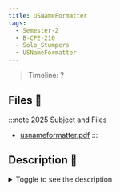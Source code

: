 ```yaml
---
title: USNameFormatter
tags:
  - Semester-2
  - B-CPE-210
  - Solo_Stumpers
  - USNameFormatter
---
```

> Timeline: ?


## Files 📂

:::note 2025 Subject and Files
- [usnameformatter.pdf](https://github.com/Studio-17/Epitech-Subjects/raw/main/Semester-2/B-CPE-210/Solo_Stumpers/USNameFormatter/usnameformatter.pdf)
:::

## Description 📖
<details>
  <summary>Toggle to see the description</summary>
  <div>
<details>
<summary> Tests de la moulinette </summary>
<table align="center">
    <thead>
        <tr>
            <td colspan="3" align="center"><strong>MOULINETTE</strong></td>
        </tr>
        <tr>
            <th>SOMMAIRE</th>
            <th>NB DE TESTS</th>
            <th>DETAILS</th>
        </tr>
    </thead>
    <tbody>
        <tr>
            <td rowspan="1">A - Basic tree</td>
            <td rowspan="1" style="text-align: center;">1</td>
            <td>01 - Tree of size 1</td>
        </tr>
        <tr>
            <td rowspan="2">B - Functionality</td>
            <td rowspan="2" style="text-align: center;">2</td>
            <td>01 - Trees of even sizes</td>
        </tr>
        <tr>
            <td>02 - Trees of odd sizes</td>
        </tr>
        <tr>
            <td rowspan="1">C - Error handling</td>
            <td rowspan="1" style="text-align: center;">1</td>
            <td>01 - Trees of invalid sizes</td>
        </tr>
    </tbody>
</table>
</details>
<details>
<summary> Tests de la moulinette </summary>
<table align="center">
    <thead>
        <tr>
            <td colspan="3" align="center"><strong>MOULINETTE</strong></td>
        </tr>
        <tr>
            <th>SOMMAIRE</th>
            <th>NB DE TESTS</th>
            <th>DETAILS</th>
        </tr>
    </thead>
    <tbody>
        <tr>
            <td rowspan="1">match</td>
            <td rowspan="1" style="text-align: center;">1</td>
            <td>match</td>
        </tr>
        <tr>
            <td rowspan="1">nmatch</td>
            <td rowspan="1" style="text-align: center;">1</td>
            <td>nmatch</td>
        </tr>
    </tbody>
</table>
</details>
<details>
<summary> Tests de la moulinette </summary>
<table align="center">
    <thead>
        <tr>
            <td colspan="3" align="center"><strong>MOULINETTE</strong></td>
        </tr>
        <tr>
            <th>SOMMAIRE</th>
            <th>NB DE TESTS</th>
            <th>DETAILS</th>
        </tr>
    </thead>
    <tbody>
        <tr>
            <td rowspan="1">A - Basic star</td>
            <td rowspan="1" style="text-align: center;">1</td>
            <td>01 - Star of size 1</td>
        </tr>
        <tr>
            <td rowspan="3">B - Functionality</td>
            <td rowspan="3" style="text-align: center;">3</td>
            <td>01 - Stars of small sizes</td>
        </tr>
    		<tr>
			<td>02 - Stars of medium sizes</td>
		</tr>
		<tr>
			<td>03 - Stars of big sizes</td>
		</tr>
        <tr>
            <td rowspan="1">C - Error handling</td>
            <td rowspan="1" style="text-align: center;">1</td>
            <td>01 - Star of size 0</td>
        </tr>
	</tbody>
</table>
</details>
<details>
<summary> Tests de la moulinette </summary>
<table align="center">
    <thead>
    <tr>
        <td colspan="3" align="center"><strong>MOULINETTE</strong></td>
    </tr>
        <tr>
            <th>SOMMAIRE</th>
            <th>NB DE TESTS</th>
            <th>DETAILS</th>
        </tr>
    </thead>
    <tbody>
        <tr>
            <td rowspan="1">workshopLib</td>
            <td rowspan="1" style="text-align: center;">29</td>
            <td>❌</td>
        </tr>
    </tbody>
</table>
</details>
<details>
<summary> Tests de la moulinette </summary>
<table align="center">
    <thead>
        <tr>
            <td colspan="3" align="center"><strong>MOULINETTE</strong></td>
        </tr>
        <tr>
            <th>SOMMAIRE</th>
            <th>NB DE TESTS</th>
            <th>DETAILS</th>
        </tr>
    </thead>
    <tbody>
        <tr>
            <td rowspan="1">01 - Count Island</td>
            <td rowspan="1" style="text-align: center;">1</td>
            <td>01 - Count island</td>
        </tr>
        <tr>
            <td rowspan="1">02 - Return Value</td>
            <td rowspan="1" style="text-align: center;">1</td>
            <td>01 - Return value</td>
        </tr>
        <tr>
            <td rowspan="1">03 - Error handling</td>
            <td rowspan="1" style="text-align: center;">1</td>
            <td>01 - Error handling</td>
        </tr>
	</tbody>
</table>
</details>
<details>
<summary> Tests de la moulinette </summary>
<table align="center">
    <thead>
    <tr>
        <td colspan="3" align="center"><strong>MOULINETTE</strong></td>
    </tr>
        <tr>
            <th>SOMMAIRE</th>
            <th>NB DE TESTS</th>
            <th>DETAILS</th>
        </tr>
    </thead>
    <tbody>
        <tr>
            <td rowspan="1">step01</td>
            <td rowspan="1" style="text-align: center;">1</td>
            <td>Step01</td>
        </tr>
        <tr>
            <td rowspan="1">step02</td>
            <td rowspan="1" style="text-align: center;">1</td>
            <td>Step02</td>
        </tr>
        <tr>
            <td rowspan="1">step03</td>
            <td rowspan="1" style="text-align: center;">1</td>
            <td>Step03</td>
        </tr>
        <tr>
            <td rowspan="1">step04</td>
            <td rowspan="1" style="text-align: center;">1</td>
            <td>Step04</td>
        </tr>
    </tbody>
</table>
</details>
<details>
<summary> Tests de la moulinette </summary>
<table align="center">
    <thead>
    <tr>
        <td colspan="3" align="center"><strong>MOULINETTE</strong></td>
    </tr>
        <tr>
            <th>SOMMAIRE</th>
            <th>NB DE TESTS</th>
            <th>DETAILS</th>
        </tr>
    </thead>
    <tbody>
        <tr>
            <td rowspan="3">rush-1-1</td>
            <td rowspan="3" style="text-align: center;">3</td>
            <td>01 - Small sizes</td>
        </tr>
        <tr>
            <td>02 - Big sizes</td>
        </tr>
        <tr>
            <td>03 - Special cases</td>
        </tr>
        <tr>
            <td rowspan="3">rush-1-2</td>
            <td rowspan="3" style="text-align: center;">3</td>
            <td>01 - Small sizes</td>
        </tr>
        <tr>
            <td>02 - Big sizes</td>
        </tr>
        <tr>
            <td>03 - Special cases</td>
        </tr>
        <tr>
            <td rowspan="3">rush-1-3</td>
            <td rowspan="3" style="text-align: center;">3</td>
            <td>01 - Small sizes</td>
        </tr>
        <tr>
            <td>02 - Big sizes</td>
        </tr>
        <tr>
            <td>03 - Special cases</td>
        </tr>
        <tr>
            <td rowspan="3">rush-1-4</td>
            <td rowspan="3" style="text-align: center;">3</td>
            <td>01 - Small sizes</td>
        </tr>
        <tr>
            <td>02 - Big sizes</td>
        </tr>
        <tr>
            <td>03 - Special cases</td>
        </tr>
        <tr>
            <td rowspan="3">rush-1-5</td>
            <td rowspan="3" style="text-align: center;">3</td>
            <td>01 - Small sizes</td>
        </tr>
        <tr>
            <td>02 - Big sizes</td>
        </tr>
        <tr>
            <td>03 - Special cases</td>
        </tr>
    </tbody>
</table>
</details>
<details>
<summary> Tests de la moulinette </summary>
<table align="center">
    <thead>
    <tr>
        <td colspan="3" align="center"><strong>MOULINETTE</strong></td>
    </tr>
        <tr>
            <th>SOMMAIRE</th>
            <th>NB DE TESTS</th>
            <th>DETAILS</th>
        </tr>
    </thead>
    <tbody>
        <tr>
            <td rowspan="1">01 - task01</td>
            <td rowspan="1" style="text-align: center;">1</td>
            <td>task01</td>
        </tr>
        <tr>
            <td rowspan="1">02 - task02</td>
            <td rowspan="1" style="text-align: center;">1</td>
            <td>task02</td>
        </tr>
        <tr>
            <td rowspan="1">03 - task03</td>
            <td rowspan="1" style="text-align: center;">1</td>
            <td>task03</td>
        </tr>
        <tr>
            <td rowspan="1">04 - task04</td>
            <td rowspan="1" style="text-align: center;">1</td>
            <td>task04</td>
        </tr>
        <tr>
            <td rowspan="1">05 - task05</td>
            <td rowspan="1" style="text-align: center;">1</td>
            <td>task05</td>
        </tr>
        <tr>
            <td rowspan="1">06 - task06</td>
            <td rowspan="1" style="text-align: center;">1</td>
            <td>task06</td>
        </tr>
    </tbody>
</table>
</details>
<details>
<summary> Tests de la moulinette </summary>
<table align="center">
    <thead>
    <tr>
        <td colspan="3" align="center"><strong>MOULINETTE</strong></td>
    </tr>
        <tr>
            <th>SOMMAIRE</th>
            <th>NB DE TESTS</th>
            <th>DETAILS</th>
        </tr>
    </thead>
    <tbody>
        <tr>
            <td rowspan="1">01 - task01</td>
            <td rowspan="1" style="text-align: center;">1</td>
            <td>task01</td>
        </tr>
        <tr>
            <td rowspan="1">02 - task02</td>
            <td rowspan="1" style="text-align: center;">1</td>
            <td>task02</td>
        </tr>
        <tr>
            <td rowspan="1">03 - task03</td>
            <td rowspan="1" style="text-align: center;">1</td>
            <td>task03</td>
        </tr>
        <tr>
            <td rowspan="1">04 - task04</td>
            <td rowspan="1" style="text-align: center;">1</td>
            <td>task04</td>
        </tr>
        <tr>
            <td rowspan="1">05 - task05</td>
            <td rowspan="1" style="text-align: center;">1</td>
            <td>task05</td>
        </tr>
        <tr>
            <td rowspan="1">06 - task06</td>
            <td rowspan="1" style="text-align: center;">1</td>
            <td>task06</td>
        </tr>
    </tbody>
</table>
</details>
<details>
<summary> Tests de la moulinette </summary>
<table align="center">
    <thead>
    <tr>
        <td colspan="3" align="center"><strong>MOULINETTE</strong></td>
    </tr>
        <tr>
            <th>SOMMAIRE</th>
            <th>NB DE TESTS</th>
            <th>DETAILS</th>
        </tr>
    </thead>
    <tbody>
        <tr>
            <td rowspan="1">01 - task01</td>
            <td rowspan="1" style="text-align: center;">1</td>
            <td>task01</td>
        </tr>
        <tr>
            <td rowspan="1">02 - task02</td>
            <td rowspan="1" style="text-align: center;">1</td>
            <td>task02</td>
        </tr>
        <tr>
            <td rowspan="1">03 - task03</td>
            <td rowspan="1" style="text-align: center;">1</td>
            <td>task03</td>
        </tr>
        <tr>
            <td rowspan="1">04 - task04</td>
            <td rowspan="1" style="text-align: center;">1</td>
            <td>task04</td>
        </tr>
        <tr>
            <td rowspan="1">05 - task05</td>
            <td rowspan="1" style="text-align: center;">1</td>
            <td>task05</td>
        </tr>
    </tbody>
</table>
</details>
<details>
<summary> Tests de la moulinette </summary>
<table align="center">
    <thead>
    <tr>
        <td colspan="3" align="center"><strong>MOULINETTE</strong></td>
    </tr>
        <tr>
            <th>SOMMAIRE</th>
            <th>NB DE TESTS</th>
            <th>DETAILS</th>
        </tr>
    </thead>
    <tbody>
        <tr>
            <td>01 - task01</td>
            <td rowspan="1" style="text-align: center;">1</td>
            <td>task01</td>
        </tr>
        <tr>
            <td>02 - task02</td>
            <td rowspan="1" style="text-align: center;">1</td>
            <td>task02</td>
        </tr>
        <tr>
            <td>03 - task03</td>
            <td rowspan="1" style="text-align: center;">1</td>
            <td>task03</td>
        </tr>
        <tr>
            <td>04 - task04</td>
            <td rowspan="1" style="text-align: center;">1</td>
            <td>task04</td>
        </tr>
        <tr>
            <td>05 - task05</td>
            <td rowspan="1" style="text-align: center;">1</td>
            <td>task05</td>
        </tr>
        <tr>
            <td>06 - task06</td>
            <td rowspan="1" style="text-align: center;">1</td>
            <td>task06</td>
        </tr>
        <tr>
            <td>07 - task07</td>
            <td rowspan="1" style="text-align: center;">1</td>
            <td>task07</td>
        </tr>
        </tr>
        <tr>
            <td>08 - task08</td>
            <td rowspan="1" style="text-align: center;">1</td>
            <td>task08</td>
        </tr>
        <tr>
            <td>09 - task09</td>
            <td rowspan="1" style="text-align: center;">1</td>
            <td>task09</td>
        </tr>
        <tr>
            <td>10 - task10</td>
            <td rowspan="1" style="text-align: center;">1</td>
            <td>task10</td>
        </tr>
        <tr>
            <td>11 - task11</td>
            <td rowspan="1" style="text-align: center;">1</td>
            <td>task11</td>
        </tr>
        <tr>
            <td>12 - task12</td>
            <td rowspan="1" style="text-align: center;">1</td>
            <td>task12</td>
        </tr>
        <tr>
            <td>13 - task13</td>
            <td rowspan="1" style="text-align: center;">1</td>
            <td>task13</td>
        </tr>
        <tr>
            <td>14 - task14</td>
            <td rowspan="1" style="text-align: center;">1</td>
            <td>task14</td>
        </tr>
        <tr>
            <td>15 - task15</td>
            <td rowspan="1" style="text-align: center;">1</td>
            <td>task15</td>
        </tr>
        <tr>
            <td>16 - task16</td>
            <td rowspan="1" style="text-align: center;">1</td>
            <td>task16</td>
        </tr>
        <tr>
            <td>17 - task17</td>
            <td rowspan="1" style="text-align: center;">1</td>
            <td>task17</td>
        </tr>
        <tr>
            <td>18 - task18</td>
            <td rowspan="1" style="text-align: center;">1</td>
            <td>task18</td>
        </tr>
        <tr>
            <td>19 - task19</td>
            <td rowspan="1" style="text-align: center;">1</td>
            <td>task19</td>
        </tr>
        <tr>
            <td>20 - task20</td>
            <td rowspan="1" style="text-align: center;">1</td>
            <td>task20</td>
        </tr>
        <tr>
            <td>21 - task21</td>
            <td rowspan="1" style="text-align: center;">1</td>
            <td>task21</td>
        </tr>
    </tbody>
</table>
</details>
<details>
<summary> Tests de la moulinette </summary>
<table align="center">
    <thead>
        <tr>
            <td colspan="3" align="center"><strong>MOULINETTE</strong></td>
        </tr>
        <tr>
            <th>SOMMAIRE</th>
            <th>NB DE TESTS</th>
            <th>DETAILS</th>
        </tr>
    </thead>
    <tbody>
        <tr>
            <td rowspan="1">01 - task01</td>
            <td rowspan="1" style="text-align: center;">1</td>
            <td>task01</td>
        </tr>
        <tr>
            <td rowspan="1">02 - task02</td>
            <td rowspan="1" style="text-align: center;">1</td>
            <td>task02</td>
        </tr>
        <tr>
            <td rowspan="1">03 - task03</td>
            <td rowspan="1" style="text-align: center;">1</td>
            <td>task03</td>
        </tr>
        <tr>
            <td rowspan="1">04 - task04</td>
            <td rowspan="1" style="text-align: center;">1</td>
            <td>task04</td>
        </tr>
        <tr>
            <td rowspan="1">05 - task05</td>
            <td rowspan="1" style="text-align: center;">1</td>
            <td>task05</td>
        </tr>
        <tr>
            <td rowspan="1">06 - task06</td>
            <td rowspan="1" style="text-align: center;">1</td>
            <td>task06</td>
        </tr>
        <tr>
            <td rowspan="1">07 - task07</td>
            <td rowspan="1" style="text-align: center;">1</td>
            <td>task07</td>
        </tr>
    </tbody>
</table>
</details>
<details>
<summary> Tests de la moulinette </summary>
<table align="center">
    <thead>
    <tr>
        <td colspan="3" align="center"><strong>MOULINETTE</strong></td>
    </tr>
        <tr>
            <th>SOMMAIRE</th>
            <th>NB DE TESTS</th>
            <th>DETAILS</th>
        </tr>
    </thead>
    <tbody>
        <tr>
            <td rowspan="1">01 - task01</td>
            <td rowspan="1" style="text-align: center;">1</td>
            <td>task01</td>
        </tr>
        <tr>
            <td rowspan="1">02 - task02</td>
            <td rowspan="1" style="text-align: center;">1</td>
            <td>task02</td>
        </tr>
        <tr>
            <td rowspan="1">03 - task03</td>
            <td rowspan="1" style="text-align: center;">1</td>
            <td>task03</td>
        </tr>
        <tr>
            <td rowspan="1">04 - task04</td>
            <td rowspan="1" style="text-align: center;">1</td>
            <td>task04</td>
        </tr>
    </tbody>
</table>
</details>
<details>
<summary> Tests de la moulinette </summary>
<table align="center">
    <thead>
    <tr>
        <td colspan="3" align="center"><strong>MOULINETTE</strong></td>
    </tr>
        <tr>
            <th>SOMMAIRE</th>
            <th>NB DE TESTS</th>
            <th>DETAILS</th>
        </tr>
    </thead>
    <tbody>
        <tr>
            <td rowspan="1">01 - task01</td>
            <td rowspan="1" style="text-align: center;">1</td>
            <td>task01</td>
        </tr>
        <tr>
            <td rowspan="1">02 - task02</td>
            <td rowspan="1" style="text-align: center;">1</td>
            <td>task02</td>
        </tr>
        <tr>
            <td rowspan="1">03 - task03</td>
            <td rowspan="1" style="text-align: center;">1</td>
            <td>task03</td>
        </tr>
        <tr>
            <td rowspan="1">04 - task04</td>
            <td rowspan="1" style="text-align: center;">1</td>
            <td>task04</td>
        </tr>
        <tr>
            <td rowspan="1">05 - task05</td>
            <td rowspan="1" style="text-align: center;">1</td>
            <td>task05</td>
        </tr>
        <tr>
            <td rowspan="1">06 - task06</td>
            <td rowspan="1" style="text-align: center;">1</td>
            <td>task06</td>
        </tr>
    </tbody>
</table>
</details>
<details>
<summary> Tests de la moulinette </summary>
<table align="center">
    <thead>
    <tr>
        <td colspan="3" align="center"><strong>MOULINETTE</strong></td>
    </tr>
        <tr>
            <th>SOMMAIRE</th>
            <th>NB DE TESTS</th>
            <th>DETAILS</th>
        </tr>
    </thead>
    <tbody>
        <tr>
            <td rowspan="1">01 - task01</td>
            <td rowspan="1" style="text-align: center;">1</td>
            <td>task01</td>
        </tr>
        <tr>
            <td rowspan="1">02 - task02</td>
            <td rowspan="1" style="text-align: center;">1</td>
            <td>task02</td>
        </tr>
        <tr>
            <td rowspan="1">03 - task03</td>
            <td rowspan="1" style="text-align: center;">1</td>
            <td>task03</td>
        </tr>
        <tr>
            <td rowspan="1">04 - task04</td>
            <td rowspan="1" style="text-align: center;">1</td>
            <td>task04</td>
        </tr>
        <tr>
            <td rowspan="1">05 - task05</td>
            <td rowspan="1" style="text-align: center;">1</td>
            <td>task05</td>
        </tr>
        <tr>
            <td rowspan="1">06 - task06</td>
            <td rowspan="1" style="text-align: center;">1</td>
            <td>task06</td>
        </tr>
        <tr>
            <td rowspan="1">07 - task07</td>
            <td rowspan="1" style="text-align: center;">1</td>
            <td>task07</td>
        </tr>
        <tr>
            <td rowspan="1">08 - task08</td>
            <td rowspan="1" style="text-align: center;">1</td>
            <td>task08</td>
        </tr>
        <tr>
            <td rowspan="1">09 - task09</td>
            <td rowspan="1" style="text-align: center;">1</td>
            <td>task09</td>
        </tr>
    </tbody>
</table>
</details>
<details>
<summary> Tests de la moulinette </summary>
<table align="center">
    <thead>
    <tr>
        <td colspan="3" align="center"><strong>MOULINETTE</strong></td>
    </tr>
        <tr>
            <th>SOMMAIRE</th>
            <th>NB DE TESTS</th>
            <th>DETAILS</th>
        </tr>
    </thead>
    <tbody>
        <tr>
            <td rowspan="1">01 - task01</td>
            <td rowspan="1" style="text-align: center;">1</td>
            <td>task01</td>
        </tr>
        <tr>
            <td rowspan="1">02 - task02</td>
            <td rowspan="1" style="text-align: center;">1</td>
            <td>task02</td>
        </tr>
        <tr>
            <td rowspan="1">03 - task03</td>
            <td rowspan="1" style="text-align: center;">1</td>
            <td>task03</td>
        </tr>
        <tr>
            <td rowspan="1">04 - task04</td>
            <td rowspan="1" style="text-align: center;">1</td>
            <td>task04</td>
        </tr>
        <tr>
            <td rowspan="1">05 - task05</td>
            <td rowspan="1" style="text-align: center;">1</td>
            <td>task05</td>
        </tr>
        <tr>
            <td rowspan="1">06 - task06</td>
            <td rowspan="1" style="text-align: center;">1</td>
            <td>task06</td>
        </tr>
        <tr>
            <td rowspan="1">07 - task07</td>
            <td rowspan="1" style="text-align: center;">1</td>
            <td>task07</td>
        </tr>
    </tbody>
</table>
</details>
<details>
<summary> Tests de la moulinette </summary>
<table align="center">
    <thead>
    <tr>
        <td colspan="3" align="center"><strong>MOULINETTE</strong></td>
    </tr>
        <tr>
            <th>SOMMAIRE</th>
            <th>NB DE TESTS</th>
            <th>DETAILS</th>
        </tr>
    </thead>
    <tbody>
        <tr>
            <td rowspan="1">01 - task01</td>
            <td rowspan="1" style="text-align: center;">1</td>
            <td>task01</td>
        </tr>
        <tr>
            <td rowspan="1">02 - task02</td>
            <td rowspan="1" style="text-align: center;">1</td>
            <td>task02</td>
        </tr>
        <tr>
            <td rowspan="1">03 - task03</td>
            <td rowspan="1" style="text-align: center;">1</td>
            <td>task03</td>
        </tr>
        <tr>
            <td rowspan="1">04 - task04</td>
            <td rowspan="1" style="text-align: center;">1</td>
            <td>task04</td>
        </tr>
        <tr>
            <td rowspan="1">05 - task05</td>
            <td rowspan="1" style="text-align: center;">1</td>
            <td>task05</td>
        </tr>
        <tr>
            <td rowspan="1">06 - task06</td>
            <td rowspan="1" style="text-align: center;">1</td>
            <td>task06</td>
        </tr>
        <tr>
            <td rowspan="1">07 - task07</td>
            <td rowspan="1" style="text-align: center;">1</td>
            <td>task07</td>
        </tr>
        <tr>
            <td rowspan="1">08 - task08</td>
            <td rowspan="1" style="text-align: center;">1</td>
            <td>task08</td>
        </tr>
    </tbody>
</table>
</details>
<details>
<summary> Tests de la moulinette </summary>
<table align="center">
    <thead>
    <tr>
        <td colspan="3" align="center"><strong>MOULINETTE</strong></td>
    </tr>
        <tr>
            <th>SOMMAIRE</th>
            <th>NB DE TESTS</th>
            <th>DETAILS</th>
        </tr>
    </thead>
    <tbody>
        <tr>
            <td rowspan="1">01 - task01</td>
            <td rowspan="1" style="text-align: center;">1</td>
            <td>task01</td>
        </tr>
        <tr>
            <td rowspan="1">02 - task02</td>
            <td rowspan="1" style="text-align: center;">1</td>
            <td>task02</td>
        </tr>
        <tr>
            <td rowspan="1">03 - task03</td>
            <td rowspan="1" style="text-align: center;">1</td>
            <td>task03</td>
        </tr>
        <tr>
            <td rowspan="1">04 - task04</td>
            <td rowspan="1" style="text-align: center;">1</td>
            <td>task04</td>
        </tr>
        <tr>
            <td rowspan="1">05 - task05</td>
            <td rowspan="1" style="text-align: center;">1</td>
            <td>task05</td>
        </tr>
        <tr>
            <td rowspan="1">06 - task06</td>
            <td rowspan="1" style="text-align: center;">1</td>
            <td>task06</td>
        </tr>
        <tr>
            <td rowspan="1">07 - task07</td>
            <td rowspan="1" style="text-align: center;">1</td>
            <td>task07</td>
        </tr>
        <tr>
            <td rowspan="1">08 - task08</td>
            <td rowspan="1" style="text-align: center;">1</td>
            <td>task08</td>
        </tr>
        <tr>
            <td rowspan="1">09 - task09</td>
            <td rowspan="1" style="text-align: center;">1</td>
            <td>task09</td>
        </tr>
        <tr>
            <td rowspan="1">10 - task10</td>
            <td rowspan="1" style="text-align: center;">1</td>
            <td>task10</td>
        </tr>
        <tr>
            <td rowspan="1">11 - task11</td>
            <td rowspan="1" style="text-align: center;">1</td>
            <td>task11</td>
        </tr>
    </tbody>
</table>
</details>
<details>
<summary> Tests de la moulinette </summary>
<table align="center">
    <thead>
    <tr>
        <td colspan="3" align="center"><strong>MOULINETTE</strong></td>
    </tr>
        <tr>
            <th>SOMMAIRE</th>
            <th>NB DE TESTS</th>
            <th>DETAILS</th>
        </tr>
    </thead>
    <tbody>
        <tr>
            <td rowspan="1">01 - task01</td>
            <td rowspan="1" style="text-align: center;">1</td>
            <td>task01</td>
        </tr>
        <tr>
            <td rowspan="1">02 - task02</td>
            <td rowspan="1" style="text-align: center;">1</td>
            <td>task02</td>
        </tr>
        <tr>
            <td rowspan="1">03 - task03</td>
            <td rowspan="1" style="text-align: center;">1</td>
            <td>task03</td>
        </tr>
        <tr>
            <td rowspan="1">04 - task04</td>
            <td rowspan="1" style="text-align: center;">1</td>
            <td>task04</td>
        </tr>
        <tr>
            <td rowspan="1">05 - task05</td>
            <td rowspan="1" style="text-align: center;">1</td>
            <td>task05</td>
        </tr>
    </tbody>
</table>
</details>
<details>
<summary> Tests de la moulinette </summary>
<table align="center">
    <thead>
        <tr>
            <td colspan="3" align="center"><strong>MOULINETTE</strong></td>
        </tr>
        <tr>
            <th>SOMMAIRE</th>
            <th>NB DE TESTS</th>
            <th>DETAILS</th>
        </tr>
    </thead>
    <tbody>
        <tr>
            <td rowspan="8">01 - eval_expr</td>
            <td rowspan="8" style="text-align: center;">8</td>
            <td>Test 01</td>
        </tr>
        <tr>
            <td>Test 02</td>
        </tr>
        <tr>
            <td>Test 03</td>
        </tr>
        <tr>
            <td>Test 04</td>
        </tr>
        <tr>
            <td>Test 05</td>
        </tr>
        <tr>
            <td>Test 06</td>
        </tr>
        <tr>
            <td>Test 07</td>
        </tr>
        <tr>
            <td>Test 08</td>
        </tr>
    </tbody>
</table>
</details>
<details>
<summary> Tests de la moulinette </summary>
<table align="center">
    <thead>
        <tr>
            <td colspan="3" align="center"><strong>MOULINETTE</strong></td>
        </tr>
        <tr>
            <th>SOMMAIRE</th>
            <th>NB DE TESTS</th>
            <th>DETAILS</th>
        </tr>
    </thead>
    <tbody>
        <tr>
            <td rowspan="12">01 - syntax errors</td>
            <td rowspan="12" style="text-align: center;">12</td>
            <td>A - missing operator</td>
        </tr>
        <tr>
            <td>B - too many operator</td>
        </tr>
        <tr>
            <td>C - operator in the base</td>
        </tr>
        <tr>
            <td>D - two identical digits</td>
        </tr>
        <tr>
            <td>E - two identical operators</td>
        </tr>
        <tr>
            <td>F - unmatched parenthesis #1</td>
        </tr>
        <tr>
            <td>G - unmatched parenthesis #2</td>
        </tr>
        <tr>
            <td>H - invalid expression #1</td>
        </tr>
        <tr>
            <td>I - invalid expression #2</td>
        </tr>
        <tr>
            <td>J - empty expression</td>
        </tr>
        <tr>
            <td>K - unknown digit</td>
        </tr>
        <tr>
            <td>L - missing argument</td>
        </tr>
        <tr>
            <td rowspan="7">02 - addition</td>
            <td rowspan="7" style="text-align: center;">7</td>
            <td>A - simple #1</td>
        </tr>
        <tr>
            <td>B - simple #2</td>
        </tr>
        <tr>
            <td>C - size handling #1</td>
        </tr>
        <tr>
            <td>D - size handling #2</td>
        </tr>
        <tr>
            <td>E - with remainder</td>
        </tr>
        <tr>
            <td>F - big #1</td>
        </tr>
        <tr>
            <td>G - big #2</td>
        </tr>
        <tr>
            <td rowspan="13">03 - subtraction</td>
            <td rowspan="13" style="text-align: center;">13</td>
            <td>A - simple positive</td>
        </tr>
        <tr>
            <td>B - simple negative #1</td>
        </tr>
        <tr>
            <td>C - simple negative #2</td>
        </tr>
        <tr>
            <td>D - size handling #1</td>
        </tr>
        <tr>
            <td>E - size handling #2</td>
        </tr>
        <tr>
            <td>F - size handling #3</td>
        </tr>
        <tr>
            <td>G - with remainder #1</td>
        </tr>
        <tr>
            <td>H - with remainder #2</td>
        </tr>
        <tr>
            <td>I - two operators</td>
        </tr>
        <tr>
            <td>J - big #1</td>
        </tr>
        <tr>
            <td>K - big #2</td>
        </tr>
        <tr>
            <td>L - big #3</td>
        </tr>
        <tr>
            <td>M - big #4</td>
        </tr>
        <tr>
            <td rowspan="9">04 - multiplication</td>
            <td rowspan="9" style="text-align: center;">9</td>
            <td>A - simple</td>
        </tr>
        <tr>
            <td>B - size handling #1</td>
        </tr>
        <tr>
            <td>C - size handling #2</td>
        </tr>
        <tr>
            <td>D - size handling #3</td>
        </tr>
        <tr>
            <td>E - with negative number #1</td>
        </tr>
        <tr>
            <td>F - with negative number #2</td>
        </tr>
        <tr>
            <td>G - big#1</td>
        </tr>
        <tr>
            <td>H - big #2</td>
        </tr>
        <tr>
            <td>I - big #3</td>
        </tr>
        <tr>
            <td rowspan="11">05 - division</td>
            <td rowspan="11" style="text-align: center;">11</td>
            <td>A - simple #1</td>
        </tr>
        <tr>
            <td>B - simple #2</td>
        </tr>
        <tr>
            <td>C - size handling #1</td>
        </tr>
        <tr>
            <td>D - size handling #2</td>
        </tr>
        <tr>
            <td>E - size handling #3</td>
        </tr>
        <tr>
            <td>F - with negative number #1</td>
        </tr>
        <tr>
            <td>G - with negative number #2</td>
        </tr>
        <tr>
            <td>H - big #1</td>
        </tr>
        <tr>
            <td>I - big #2</td>
        </tr>
        <tr>
            <td>J - big #3</td>
        </tr>
        <tr>
            <td>K - by 0 exception</td>
        </tr>
        <tr>
            <td rowspan="11">06 - modulo</td>
            <td rowspan="11" style="text-align: center;">11</td>
            <td>A - simple #1</td>
        </tr>
        <tr>
            <td>B - simple #2</td>
        </tr>
        <tr>
            <td>C - size handling #1</td>
        </tr>
        <tr>
            <td>D - size handling #2</td>
        </tr>
        <tr>
            <td>E - size handling #3</td>
        </tr>
        <tr>
            <td>F - with negative number #1</td>
        </tr>
        <tr>
            <td>G - with negative number #2</td>
        </tr>
        <tr>
            <td>H - big #1</td>
        </tr>
        <tr>
            <td>I - big #2</td>
        </tr>
        <tr>
            <td>J - big #3</td>
        </tr>
        <tr>
            <td>K - by 0 exception</td>
        </tr>
        <tr>
            <td rowspan="6">07 - base and operators</td>
            <td rowspan="6" style="text-align: center;">6</td>
            <td>A - binary base</td>
        </tr>
        <tr>
            <td>B - hexa base</td>
        </tr>
        <tr>
            <td>C - custom base #1</td>
        </tr>
        <tr>
            <td>D - custom base #2</td>
        </tr>
        <tr>
            <td>E - custom operators</td>
        </tr>
        <tr>
            <td>F - mixed custom</td>
        </tr>
        <tr>
            <td rowspan="12">08 - eval expr</td>
            <td rowspan="12" style="text-align: center;">12</td>
            <td>A - operator priority #1</td>
        </tr>
        <tr>
            <td>B - operator priority #2</td>
        </tr>
        <tr>
            <td>C - operator priority #3</td>
        </tr>
        <tr>
            <td>D - unary operator #1</td>
        </tr>
        <tr>
            <td>E - unary operator #2</td>
        </tr>
        <tr>
            <td>F - unary operator #3</td>
        </tr>
        <tr>
            <td>G - with parenthesis #1</td>
        </tr>
        <tr>
            <td>H - with parenthesis #2</td>
        </tr>
        <tr>
            <td>I - with parenthesis #3</td>
        </tr>
        <tr>
            <td>J - with parenthesis #4</td>
        </tr>
        <tr>
            <td>K - big #1</td>
        </tr>
        <tr>
            <td>L - big #2</td>
        </tr>
    </tbody>
</table>
</details>
<details>
<summary> Tests de la moulinette </summary>
<table align="center">
    <thead>
        <tr>
            <td colspan="3" align="center"><strong>MOULINETTE</strong></td>
        </tr>
        <tr>
            <th>SOMMAIRE</th>
            <th>NB DE TESTS</th>
            <th>DETAILS</th>
        </tr>
    </thead>
    <tbody>
        <tr>
            <td rowspan="7">1 - simple print</td>
            <td rowspan="7" style="text-align: center;">7</td>
            <td>11. Empty</td>
        </tr>
    		<tr>
			<td>12. Simple word</td>
		</tr>
		<tr>
			<td>13. Hello World</td>
		</tr>
		<tr>
			<td>14. Spaces and</td>
		</tr>
		<tr>
			<td>15. Spaces at the end, trying echo -n ?</td>
		</tr>
		<tr>
			<td>16. sentences</td>
		</tr>
		<tr>
			<td>17. Starting 1 byte later</td>
		</tr>
        <tr>
            <td rowspan="2">2 - % Flags</td>
            <td rowspan="2" style="text-align: center;">2</td>
            <td>21. %% - 1</td>
        </tr>
    		<tr>
			<td>22. %% - 2</td>
		</tr>
        <tr>
            <td rowspan="2">3 - c Flags</td>
            <td rowspan="2" style="text-align: center;">2</td>
            <td>31. %c - 1</td>
        </tr>
    		<tr>
			<td>32. %c - 2</td>
		</tr>
        <tr>
            <td rowspan="2">4 - s Flags</td>
            <td rowspan="2" style="text-align: center;">2</td>
            <td>41. %s - 1</td>
        </tr>
    		<tr>
			<td>42. %s - 2</td>
		</tr>
        <tr>
            <td rowspan="4">5 - d/i Flags</td>
            <td rowspan="4" style="text-align: center;">4</td>
            <td>51. %d - 1</td>
        </tr>
    		<tr>
			<td>52. %d - 2</td>
		</tr>
		<tr>
			<td>53. %i - 1</td>
		</tr>
		<tr>
			<td>54. %i - 2</td>
		</tr>
        <tr>
            <td rowspan="4">6 - Multiple options</td>
            <td rowspan="4" style="text-align: center;">4</td>
            <td>61. %c, %s, %d</td>
        </tr>
    		<tr>
			<td>62. %s, %s</td>
		</tr>
		<tr>
			<td>63. %%, %s, %d, %i, %c</td>
		</tr>
		<tr>
			<td>64. PATH 5</td>
		</tr>
	</tbody>
</table>
</details>
<details>
<summary> Tests de la moulinette </summary>
<table align="center">
    <thead>
        <tr>
            <td colspan="3" align="center"><strong>MOULINETTE</strong></td>
        </tr>
        <tr>
            <th>SOMMAIRE</th>
            <th>NB DE TESTS</th>
            <th>DETAILS</th>
        </tr>
    </thead>
    <tbody>
        <tr>
            <td rowspan="5">01 - add</td>
            <td rowspan="5" style="text-align: center;">5</td>
            <td>Test 1</td>
        </tr>
        <tr>
            <td>Test 2</td>
        </tr>
        <tr>
            <td>Test 3</td>
        </tr>
        <tr>
            <td>Test 4</td>
        </tr>
        <tr>
            <td>Test 5</td>
        </tr>
        <tr>
            <td rowspan="6">02 - sub</td>
            <td rowspan="6" style="text-align: center;">6</td>
            <td>Test 1</td>
        </tr>
        <tr>
            <td>Test 2</td>
        </tr>
        <tr>
            <td>Test 3</td>
        </tr>
        <tr>
            <td>Test 4</td>
        </tr>
        <tr>
            <td>Test 5</td>
        </tr>
        <tr>
            <td>Test 6</td>
        </tr>
    </tbody>
</table>
</details>
<details>
<summary> Tests de la moulinette </summary>
<table align="center">
    <thead>
    <tr>
            <td colspan="3" align="center"><strong>MOULINETTE</strong></td>
    </tr>
        <tr>
            <th>SOMMAIRE</th>
            <th>NB DE TESTS</th>
            <th>DETAILS</th>
        </tr>
    </thead>
    <tbody>
        <tr>
            <td rowspan="19">1-rigor</td>
            <td rowspan="19" style="text-align: center;">19</td>
            <td>1a-no arguments</td>
        </tr>
        <tr>
            <td>1b-not enough arguments</td>
        </tr>
        <tr>
            <td>1c-too many arguments</td>
        </tr>
        <tr>
            <td>1d-incorrect argument 1</td>
        </tr>
        <tr>
            <td>1e-incorrect argument 2</td>
        </tr>
        <tr>
            <td>1f-incorrect argument 3</td>
        </tr>
        <tr>
            <td>1g-incorrect argument 4</td>
        </tr>
        <tr>
            <td>1h-bad option 1</td>
        </tr>
        <tr>
            <td>1j-bad radius 2</td>
        </tr>
        <tr>
            <td>1k-bad radius 1</td>
        </tr>
        <tr>
            <td>1l-bad radius 2</td>
        </tr>
        <tr>
            <td>1m-bad angle 1</td>
        </tr>
        <tr>
            <td>1n-bad angle 2</td>
        </tr>
        <tr>
            <td>1o-null direction vector</td>
        </tr>
        <tr>
            <td>1p-output instructions 1</td>
        </tr>
        <tr>
            <td>1q-output instructions 2</td>
        </tr>
        <tr>
            <td>1r-output instructions 3</td>
        </tr>
        <tr>
            <td>1s-output instructions 1 solution</td>
        </tr>
        <tr>
            <td>1t-output instructions 2 solution</td>
        </tr>
        <tr>
            <td rowspan="8">2-sphere</td>
            <td rowspan="8" style="text-align: center;">8</td>
            <td>2a-sphere (1 intesection point)</td>
        </tr>
        <tr>
            <td>2b-sphere (no intersection)</td>
        </tr>
        <tr>
            <td>2c-sphere (no intersection bis)</td>
        </tr>
        <tr>
            <td>2d-sphere 1</td>
        </tr>
        <tr>
            <td>2e-sphere 2</td>
        </tr>
        <tr>
            <td>2f-sphere 3</td>
        </tr>
        <tr>
            <td>2g-sphere 4</td>
        </tr>
        <tr>
            <td>2h-sphere 5</td>
        </tr>
        <tr>
            <td rowspan="9">3-cylinder</td>
            <td rowspan="9" style="text-align: center;">9</td>
            <td>3a-cylinder (infinite number of solutions)</td>
        </tr>
        <tr>
            <td>3b-cylinder (1 intersection point)</td>
        </tr>
        <tr>
            <td>3c-cylinder (no intersection)</td>
        </tr>
        <tr>
            <td>3d-cylinder 1</td>
        </tr>
        <tr>
            <td>3e-cylinder 2</td>
        </tr>
        <tr>
            <td>3f-cylinder 3</td>
        </tr>
        <tr>
            <td>3g-cylinder 4</td>
        </tr>
        <tr>
            <td>3h-cylinder 5</td>
        </tr>
        <tr>
            <td>3i-cylinder 6</td>
        </tr>
        <tr>
            <td rowspan="10">4-cone</td>
            <td rowspan="10" style="text-align: center;">10</td>
            <td>4a-cone</td>
        </tr>
        <tr>
            <td>4b-cone</td>
        </tr>
        <tr>
            <td>4c-cone</td>
        </tr>
        <tr>
            <td>4d-cone</td>
        </tr>
        <tr>
            <td>4e-cone 1</td>
        </tr>
        <tr>
            <td>4f-cone 2</td>
        </tr>
        <tr>
            <td>4g-cone 3</td>
        </tr>
        <tr>
            <td>4h-cone 4</td>
        </tr>
        <tr>
            <td>5i-cone 5</td>
        </tr>
        <tr>
            <td>5j-cone 6</td>
        </tr>
    </tbody>
</table>
</details>
<details>
<summary> Tests de la moulinette </summary>
<table align="center">
    <thead>
        <tr>
            <td colspan="3" align="center"><strong>MOULINETTE</strong></td>
        </tr>
        <tr>
            <th>SOMMAIRE</th>
            <th>NB DE TESTS</th>
            <th>DETAILS</th>
        </tr>
    </thead>
    <tbody>
        <tr>
            <td rowspan="22">1-rigor</td>
            <td rowspan="22" style="text-align: center;">22</td>
            <td>1a-no arguments</td>
        </tr>
    		<tr>
			<td>1b-not enough arguments</td>
		</tr>
		<tr>
			<td>1c-incorrect arguments 1</td>
		</tr>
		<tr>
			<td>1d-incorrect arguments 2</td>
		</tr>
		<tr>
			<td>1e-incorrect arguments 3</td>
		</tr>
		<tr>
			<td>1f-too many argments -t</td>
		</tr>
		<tr>
			<td>1g-not enough arguments -t</td>
		</tr>
		<tr>
			<td>1h-incorrect arguments -t</td>
		</tr>
		<tr>
			<td>1i-too many argments -z</td>
		</tr>
		<tr>
			<td>1j-not enough arguments -z</td>
		</tr>
		<tr>
			<td>1k-incorrect arguments -z</td>
		</tr>
		<tr>
			<td>1l-too many argments -r</td>
		</tr>
		<tr>
			<td>1m-not enough arguments -r</td>
		</tr>
		<tr>
			<td>1n-incorrect arguments -r</td>
		</tr>
		<tr>
			<td>1o-not enough arguments -s</td>
		</tr>
		<tr>
			<td>1o-too many argments -s</td>
		</tr>
		<tr>
			<td>1q-incorrect arguments -s</td>
		</tr>
		<tr>
			<td>1r-output instructions -t</td>
		</tr>
		<tr>
			<td>1s-output instructions -z</td>
		</tr>
		<tr>
			<td>1t-output instructions -r</td>
		</tr>
		<tr>
			<td>1u-output instructions -s</td>
		</tr>
		<tr>
			<td>1v-output instructions full</td>
		</tr>
        <tr>
            <td rowspan="12">2-transformation matrices</td>
            <td rowspan="12" style="text-align: center;">12</td>
            <td>2a-translation (y axis)</td>
        </tr>
    		<tr>
			<td>2b-translation (x axis)</td>
		</tr>
		<tr>
			<td>2c-translation</td>
		</tr>
		<tr>
			<td>2d-scaling (y axis)</td>
		</tr>
		<tr>
			<td>2e-scaling (x axis)</td>
		</tr>
		<tr>
			<td>2f-scaling</td>
		</tr>
		<tr>
			<td>2g-45 degree rotation</td>
		</tr>
		<tr>
			<td>2h--60 degree rotation</td>
		</tr>
		<tr>
			<td>2i-620 degree rotation</td>
		</tr>
		<tr>
			<td>2j-45 degree reflection</td>
		</tr>
		<tr>
			<td>2k--60 degree reflection</td>
		</tr>
		<tr>
			<td>2l-620 degree reflection</td>
		</tr>
        <tr>
            <td rowspan="6">3-matrix product</td>
            <td rowspan="6" style="text-align: center;">6</td>
            <td>3a-translation</td>
        </tr>
    		<tr>
			<td>3b-scaling</td>
		</tr>
		<tr>
			<td>3c-45 degree rotation</td>
		</tr>
		<tr>
			<td>3d-90 degree rotation</td>
		</tr>
		<tr>
			<td>3e-180 degree reflection</td>
		</tr>
		<tr>
			<td>3f--60 degree reflection</td>
		</tr>
        <tr>
            <td rowspan="6">4-complex transformations</td>
            <td rowspan="6" style="text-align: center;">6</td>
            <td>4a-complex transformation t r</td>
        </tr>
    		<tr>
			<td>4b-complex transformation s z</td>
		</tr>
		<tr>
			<td>4c-complex transformation t z r</td>
		</tr>
		<tr>
			<td>4d-complex transformation s r s</td>
		</tr>
		<tr>
			<td>4e-complex transformation r t r z</td>
		</tr>
		<tr>
			<td>4f-complex transformation z t r s z</td>
		</tr>
	</tbody>
</table>
</details>
<details>
<summary> Tests de la moulinette </summary>
<table align="center">
    <thead>
        <tr>
            <td colspan="3" align="center"><strong>MOULINETTE</strong></td>
        </tr>
        <tr>
            <th>SOMMAIRE</th>
            <th>NB DE TESTS</th>
            <th>DETAILS</th>
        </tr>
    </thead>
    <tbody>
        <tr>
            <td rowspan="6">basic</td>
            <td rowspan="6" style="text-align: center;">6</td>
            <td>project example 1 - correlation</td>
        </tr>
    		<tr>
			<td>project example 1 - fit1</td>
		</tr>
		<tr>
			<td>project example 1 - fit2</td>
		</tr>
		<tr>
			<td>project example 2 - correlation</td>
		</tr>
		<tr>
			<td>project example 2 - fit1</td>
		</tr>
		<tr>
			<td>project example 2 - fit2</td>
		</tr>
        <tr>
            <td rowspan="3">correlation</td>
            <td rowspan="3" style="text-align: center;">3</td>
            <td>five codes</td>
        </tr>
    		<tr>
			<td>one code</td>
		</tr>
		<tr>
			<td>three codes</td>
		</tr>
        <tr>
            <td rowspan="3">correlation (eval)</td>
            <td rowspan="3" style="text-align: center;">3</td>
            <td>four codes</td>
        </tr>
    		<tr>
			<td>seven codes</td>
		</tr>
		<tr>
			<td>two codes</td>
		</tr>
        <tr>
            <td rowspan="6">fits</td>
            <td rowspan="6" style="text-align: center;">6</td>
            <td>five codes - fit1</td>
        </tr>
    		<tr>
			<td>five codes - fit2</td>
		</tr>
		<tr>
			<td>one code - fit1</td>
		</tr>
		<tr>
			<td>one code - fit2</td>
		</tr>
		<tr>
			<td>three codes - fit1</td>
		</tr>
		<tr>
			<td>three codes - fit2</td>
		</tr>
        <tr>
            <td rowspan="6">fits (eval)</td>
            <td rowspan="6" style="text-align: center;">6</td>
            <td>four codes - fit1</td>
        </tr>
    		<tr>
			<td>four codes - fit2</td>
		</tr>
		<tr>
			<td>seven codes - fit1</td>
		</tr>
		<tr>
			<td>seven codes - fit2</td>
		</tr>
		<tr>
			<td>two code - fit1</td>
		</tr>
		<tr>
			<td>two code - fit2</td>
		</tr>
        <tr>
            <td rowspan="4">rigor</td>
            <td rowspan="4" style="text-align: center;">4</td>
            <td>invalid code 1</td>
        </tr>
    		<tr>
			<td>invalid code 2</td>
		</tr>
		<tr>
			<td>invalid code 3</td>
		</tr>
		<tr>
			<td>no arguments</td>
		</tr>
	</tbody>
</table>
</details>
<details>
<summary> Tests de la moulinette </summary>
<table align="center">
    <thead>
    <tr>
            <td colspan="3" align="center"><strong>MOULINETTE</strong></td>
    </tr>
        <tr>
            <th>SOMMAIRE</th>
            <th>NB DE TESTS</th>
            <th>DETAILS</th>
        </tr>
    </thead>
    <tbody>
        <tr>
            <td rowspan="10">1-rigor</td>
            <td rowspan="10" style="text-align: center;">10</td>
            <td>1a-no arguments</td>
        </tr>
        <tr>
            <td>1b-not enough arguments</td>
        </tr>
        <tr>
            <td>1c-too many arguments</td>
        </tr>
        <tr>
            <td>1d-incorrect argument 1</td>
        </tr>
        <tr>
            <td>1e-incorrect argument 2</td>
        </tr>
        <tr>
            <td>1f-incorrect argument 3</td>
        </tr>
        <tr>
            <td>1g-incorrect argument 4</td>
        </tr>
        <tr>
            <td>1h-bad option 1</td>
        </tr>
        <tr>
            <td>1i-bad option 2</td>
        </tr>
        <tr>
            <td>1j-bad precision</td>
        </tr>
        <tr>
            <td rowspan="3">2-basic</td>
            <td rowspan="3" style="text-align: center;">3</td>
            <td>2a-easy one</td>
        </tr>
        <tr>
            <td>2b-easy one</td>
        </tr>
        <tr>
            <td>2c-easy one</td>
        </tr>
        <tr>
            <td rowspan="6">3-option 1</td>
            <td rowspan="6" style="text-align: center;">6</td>
            <td>3a-test 1</td>
        </tr>
        <tr>
            <td>3b-test 2</td>
        </tr>
        <tr>
            <td>3c-test 3</td>
        </tr>
        <tr>
            <td>3d-test 1 higher prec</td>
        </tr>
        <tr>
            <td>3e-test 2 higher prec</td>
        </tr>
        <tr>
            <td>3f-test 3 higher prec</td>
        </tr>
        <tr>
            <td rowspan="6">4-option 2</td>
            <td rowspan="6" style="text-align: center;">6</td>
            <td>4a-test 1</td>
        </tr>
        <tr>
            <td>4b-test 2</td>
        </tr>
        <tr>
            <td>4c-test 3</td>
        </tr>
        <tr>
            <td>4d-test 1 higher prec</td>
        </tr>
        <tr>
            <td>4e-test 2 higher prec</td>
        </tr>
        <tr>
            <td>4f-test 3 higher prec</td>
        </tr>
        <tr>
            <td rowspan="6">5-option 3</td>
            <td rowspan="6" style="text-align: center;">6</td>
            <td>5a-test 1</td>
        </tr>
        <tr>
            <td>5b-test 2</td>
        </tr>
        <tr>
            <td>5c-test 3</td>
        </tr>
        <tr>
            <td>5d-test 1 higher prec</td>
        </tr>
        <tr>
            <td>5e-test 2 higher prec</td>
        </tr>
        <tr>
            <td>5f-test 3 higher prec</td>
        </tr>
        <tr>
            <td rowspan="4">6-mathematical rigor</td>
            <td rowspan="4" style="text-align: center;">4</td>
            <td>6a-no solution opt 1</td>
        </tr>
        <tr>
            <td>6b-no solution opt 2</td>
        </tr>
        <tr>
            <td>6c-no solution opt 3</td>
        </tr>
        <tr>
            <td>6d-no convergence opt 3</td>
        </tr>
    </tbody>
</table>
</details>
<details>

<summary> Tests de la moulinette </summary>
<table align="center">
    <thead>
        <tr>
            <td colspan="3" align="center"><strong>MOULINETTE</strong></td>
        </tr>
        <tr>
            <th>SOMMAIRE</th>
            <th>NB DE TESTS</th>
            <th>DETAILS</th>
        </tr>
    </thead>
    <tbody>
        <tr>
            <td rowspan="10">1-rigor</td>
            <td rowspan="10" style="text-align: center;">10</td>
            <td>1a-no arguments</td>
        </tr>
    		<tr>
			<td>1b-not enough arguments</td>
		</tr>
		<tr>
			<td>1c-too many arguments</td>
		</tr>
		<tr>
			<td>1d-incorrect argument</td>
		</tr>
		<tr>
			<td>1e-negative time shift</td>
		</tr>
		<tr>
			<td>1f-float time shift</td>
		</tr>
		<tr>
			<td>1g-output rigour 1</td>
		</tr>
		<tr>
			<td>1h-output rigour 2</td>
		</tr>
		<tr>
			<td>1i-output rigour 3</td>
		</tr>
		<tr>
			<td>1j-output rigour 4</td>
		</tr>
        <tr>
            <td rowspan="10">3-vector</td>
            <td rowspan="10" style="text-align: center;">10</td>
            <td>2a-vector coordinates 1</td>
        </tr>
    		<tr>
			<td>2b-vector coordinates 2</td>
		</tr>
		<tr>
			<td>2c-vector coordinates 3</td>
		</tr>
		<tr>
			<td>2d-vector coordinates floats 1</td>
		</tr>
		<tr>
			<td>2e-vector coordinates floats 2</td>
		</tr>
		<tr>
			<td>2f-vector application 1</td>
		</tr>
		<tr>
			<td>2g-vector application 2</td>
		</tr>
		<tr>
			<td>2h-vector application 3</td>
		</tr>
		<tr>
			<td>2i-vector application floats 1</td>
		</tr>
		<tr>
			<td>2j-vector application floats 2</td>
		</tr>
        <tr>
            <td rowspan="5">4-trigonometry</td>
            <td rowspan="5" style="text-align: center;">5</td>
            <td>3a-incident angle 1</td>
        </tr>
    		<tr>
			<td>3b-incident angle 2</td>
		</tr>
		<tr>
			<td>3c-incident angle 3</td>
		</tr>
		<tr>
			<td>3d-incident angle floats 1</td>
		</tr>
		<tr>
			<td>3e-incident angle floats 2</td>
		</tr>
        <tr>
            <td rowspan="6">5-mathematical rigor</td>
            <td rowspan="6" style="text-align: center;">6</td>
            <td>4a-speed vector with z = 0</td>
        </tr>
    		<tr>
			<td>4b-0 degree angle</td>
		</tr>
		<tr>
			<td>4c-90 degrees angle</td>
		</tr>
		<tr>
			<td>4d-no incident angle 1</td>
		</tr>
		<tr>
			<td>4e-no incident angle 2</td>
		</tr>
		<tr>
			<td>4f-no incident angle 3</td>
		</tr>
	</tbody>
</table>
</details>
<details>
<summary> Tests de la moulinette </summary>
<table align="center">
    <thead>
        <tr>
            <td colspan="3" align="center"><strong>MOULINETTE</strong></td>
        </tr>
        <tr>
            <th>SOMMAIRE</th>
            <th>NB DE TESTS</th>
            <th>DETAILS</th>
        </tr>
    </thead>
    <tbody>
        <tr>
            <td rowspan="3">basic</td>
            <td rowspan="3" style="text-align: center;">3</td>
            <td>nothing</td>
        </tr>
    		<tr>
			<td>project example 1</td>
		</tr>
		<tr>
			<td>project example 2</td>
		</tr>
        <tr>
            <td rowspan="5">eval</td>
            <td rowspan="5" style="text-align: center;">5</td>
            <td>test 10</td>
        </tr>
    		<tr>
			<td>test 6</td>
		</tr>
		<tr>
			<td>test 7</td>
		</tr>
		<tr>
			<td>test 8</td>
		</tr>
		<tr>
			<td>test 9</td>
		</tr>
        <tr>
            <td rowspan="5">intermediate</td>
            <td rowspan="5" style="text-align: center;">5</td>
            <td>test 1</td>
        </tr>
    		<tr>
			<td>test 2</td>
		</tr>
		<tr>
			<td>test 3</td>
		</tr>
		<tr>
			<td>test 4</td>
		</tr>
		<tr>
			<td>test 5</td>
		</tr>
        <tr>
            <td rowspan="4">mathematical rigor</td>
            <td rowspan="4" style="text-align: center;">4</td>
            <td>division by 0</td>
        </tr>
    		<tr>
			<td>negative sd</td>
		</tr>
		<tr>
			<td>null h</td>
		</tr>
		<tr>
			<td>real n</td>
		</tr>
        <tr>
            <td rowspan="8">rigor</td>
            <td rowspan="8" style="text-align: center;">8</td>
            <td>negative n</td>
        </tr>
    		<tr>
			<td>no arguments</td>
		</tr>
		<tr>
			<td>not enough arguments</td>
		</tr>
		<tr>
			<td>too many arguments</td>
		</tr>
		<tr>
			<td>unconsistent a</td>
		</tr>
		<tr>
			<td>unconsistent h</td>
		</tr>
		<tr>
			<td>unconsistent n</td>
		</tr>
		<tr>
			<td>unconsistent sd</td>
		</tr>
	</tbody>
</table>
</details>
<details>
<summary> Tests de la moulinette </summary>
<table align="center">
    <thead>
        <tr>
            <td colspan="3" align="center"><strong>MOULINETTE</strong></td>
        </tr>
        <tr>
            <th>SOMMAIRE</th>
            <th>NB DE TESTS</th>
            <th>DETAILS</th>
        </tr>
    </thead>
    <tbody>
        <tr>
            <td rowspan="7">1-rigor</td>
            <td rowspan="7" style="text-align: center;">7</td>
            <td>1a-no arguments</td>
        </tr>
    		<tr>
			<td>1b-not enough arguments</td>
		</tr>
		<tr>
			<td>1c-too many arguments</td>
		</tr>
		<tr>
			<td>1d-incorrect argument 1</td>
		</tr>
		<tr>
			<td>1e-incorrect argument 2</td>
		</tr>
		<tr>
			<td>1f-output instructions 1</td>
		</tr>
		<tr>
			<td>1g-output instructions 2</td>
		</tr>
        <tr>
            <td rowspan="8">2-matrix</td>
            <td rowspan="8" style="text-align: center;">8</td>
            <td>2a-length of key: 1</td>
        </tr>
    		<tr>
			<td>2b-length of key: 3</td>
		</tr>
		<tr>
			<td>2c-length of key: 4</td>
		</tr>
		<tr>
			<td>2d-length of key: 7</td>
		</tr>
		<tr>
			<td>2e-length of key: 8</td>
		</tr>
		<tr>
			<td>2f-length of key: 9</td>
		</tr>
		<tr>
			<td>2g-length of key: 13</td>
		</tr>
		<tr>
			<td>2h-length of key: 14</td>
		</tr>
        <tr>
            <td rowspan="8">3-encryption</td>
            <td rowspan="8" style="text-align: center;">8</td>
            <td>3a-length of key: 1</td>
        </tr>
    		<tr>
			<td>3b-length of key: 3</td>
		</tr>
		<tr>
			<td>3c-length of key: 4</td>
		</tr>
		<tr>
			<td>3d-length of key: 7</td>
		</tr>
		<tr>
			<td>3e-length of key: 8</td>
		</tr>
		<tr>
			<td>3f-length of key: 9</td>
		</tr>
		<tr>
			<td>3g-length of key: 13</td>
		</tr>
		<tr>
			<td>3h-length of key: 14</td>
		</tr>
        <tr>
            <td rowspan="6">4-decryption</td>
            <td rowspan="6" style="text-align: center;">6</td>
            <td>4a-length of key: 1</td>
        </tr>
    		<tr>
			<td>4b-length of key: 3</td>
		</tr>
		<tr>
			<td>4c-length of key: 4</td>
		</tr>
		<tr>
			<td>4d-length of key: 9</td>
		</tr>
		<tr>
			<td>4e-no invert, length of key: 2</td>
		</tr>
		<tr>
			<td>4f-no invert, length of key: 5</td>
		</tr>
        <tr>
            <td rowspan="2">5-decryption size 4 (bonus)</td>
            <td rowspan="2" style="text-align: center;">2</td>
            <td>5a-length of key: 16</td>
        </tr>
    		<tr>
			<td>5b-length of key: 16 bis</td>
		</tr>
	</tbody>
</table>
</details>
<details>
<summary> Tests de la moulinette </summary>
<table align="center">
    <thead>
        <tr>
            <td colspan="3" align="center"><strong>MOULINETTE</strong></td>
        </tr>
        <tr>
            <th>SOMMAIRE</th>
            <th>NB DE TESTS</th>
            <th>DETAILS</th>
        </tr>
    </thead>
    <tbody>
        <tr>
            <td rowspan="3">1 - Email</td>
            <td rowspan="3" style="text-align: center;">3</td>
            <td>A - Delivery exists</td>
        </tr>
        <tr>
            <td>B - Delivery not empty</td>
        </tr>
        <tr>
            <td>C - Delivery format is correct</td>
        </tr>
    </tbody>
</table>
</details>
<details>
<summary> Tests de la moulinette </summary>
<table align="center">
    <thead>
        <tr>
            <td colspan="3" align="center"><strong>MOULINETTE</strong></td>
        </tr>
        <tr>
            <th>SOMMAIRE</th>
            <th>NB DE TESTS</th>
            <th>DETAILS</th>
        </tr>
    </thead>
    <tbody>
        <tr>
            <td rowspan="1">0 - Preliminaries</td>
            <td rowspan="1" style="text-align: center;">1</td>
            <td>Repository is not empty</td>
        </tr>
        <tr>
            <td rowspan="3">1 - Letter</td>
            <td rowspan="3" style="text-align: center;">3</td>
            <td>A - File is correctly named</td>
        </tr>
        <tr>
            <td>B - File is not empty</td>
        </tr>
        <tr>
            <td>C - File format is correct and coherent</td>
        </tr>
    </tbody>
</table>
</details>
<details>
<summary> Tests de la moulinette </summary>
<table align="center">
    <thead>
    <tr>
            <td colspan="3" align="center"><strong>MOULINETTE</strong></td>
    </tr>
        <tr>
            <th>SOMMAIRE</th>
            <th>NB DE TESTS</th>
            <th>DETAILS</th>
        </tr>
    </thead>
    <tbody>
        <tr>
            <td rowspan="1">01 - task01</td>
            <td rowspan="1" style="text-align: center;">1</td>
            <td>task01</td>
        </tr>
        <tr>
            <td rowspan="1">02 - task02</td>
            <td rowspan="1" style="text-align: center;">1</td>
            <td>task02</td>
        </tr>
        <tr>
            <td rowspan="1">03 - task03</td>
            <td rowspan="1" style="text-align: center;">1</td>
            <td>task03</td>
        </tr>
        <tr>
            <td rowspan="1">04 - task04</td>
            <td rowspan="1" style="text-align: center;">1</td>
            <td>task04</td>
        </tr>
        <tr>
            <td rowspan="1">05 - task05</td>
            <td rowspan="1" style="text-align: center;">1</td>
            <td>task05</td>
        </tr>
        <tr>
            <td rowspan="1">06 - task06</td>
            <td rowspan="1" style="text-align: center;">1</td>
            <td>task06</td>
        </tr>
    </tbody>
</table>
</details>
<details>
<summary> Tests de la moulinette </summary>
<table align="center">
    <thead>
    <tr>
        <td colspan="3" align="center"><strong>MOULINETTE</strong></td>
    </tr>
        <tr>
            <th>SOMMAIRE</th>
            <th>NB DE TESTS</th>
            <th>DETAILS</th>
        </tr>
    </thead>
    <tbody>
        <tr>
            <td rowspan="1">01 - task01</td>
            <td rowspan="1" style="text-align: center;">1</td>
            <td>task01</td>
        </tr>
        <tr>
            <td rowspan="1">02 - task02</td>
            <td rowspan="1" style="text-align: center;">1</td>
            <td>task02</td>
        </tr>
        <tr>
            <td rowspan="1">03 - task03</td>
            <td rowspan="1" style="text-align: center;">1</td>
            <td>task03</td>
        </tr>
        <tr>
            <td rowspan="1">04 - task04</td>
            <td rowspan="1" style="text-align: center;">1</td>
            <td>task04</td>
        </tr>
        <tr>
            <td rowspan="1">05 - task05</td>
            <td rowspan="1" style="text-align: center;">1</td>
            <td>task05</td>
        </tr>
        <tr>
            <td rowspan="1">06 - task06</td>
            <td rowspan="1" style="text-align: center;">1</td>
            <td>task06</td>
        </tr>
    </tbody>
</table>
</details>
<details>
<summary> Tests de la moulinette </summary>
<table align="center">
    <thead>
    <tr>
        <td colspan="3" align="center"><strong>MOULINETTE</strong></td>
    </tr>
        <tr>
            <th>SOMMAIRE</th>
            <th>NB DE TESTS</th>
            <th>DETAILS</th>
        </tr>
    </thead>
    <tbody>
        <tr>
            <td rowspan="1">01 - task01</td>
            <td rowspan="1" style="text-align: center;">1</td>
            <td>task01</td>
        </tr>
        <tr>
            <td rowspan="1">02 - task02</td>
            <td rowspan="1" style="text-align: center;">1</td>
            <td>task02</td>
        </tr>
        <tr>
            <td rowspan="1">03 - task03</td>
            <td rowspan="1" style="text-align: center;">1</td>
            <td>task03</td>
        </tr>
        <tr>
            <td rowspan="1">04 - task04</td>
            <td rowspan="1" style="text-align: center;">1</td>
            <td>task04</td>
        </tr>
        <tr>
            <td rowspan="1">05 - task05</td>
            <td rowspan="1" style="text-align: center;">1</td>
            <td>task05</td>
        </tr>
    </tbody>
</table>
</details>
<details>
<summary> Tests de la moulinette </summary>
<table align="center">
    <thead>
    <tr>
            <td colspan="3" align="center"><strong>MOULINETTE</strong></td>
    </tr>
        <tr>
            <th>SOMMAIRE</th>
            <th>NB DE TESTS</th>
            <th>DETAILS</th>
        </tr>
    </thead>
    <tbody>
        <tr>
            <td rowspan="1">01 - task01</td>
            <td rowspan="1" style="text-align: center;">1</td>
            <td>task01</td>
        </tr>
        <tr>
            <td rowspan="1">02 - task02</td>
            <td rowspan="1" style="text-align: center;">1</td>
            <td>task02</td>
        </tr>
        <tr>
            <td rowspan="1">03 - task03</td>
            <td rowspan="1" style="text-align: center;">1</td>
            <td>task03</td>
        </tr>
        <tr>
            <td rowspan="1">04 - task04</td>
            <td rowspan="1" style="text-align: center;">1</td>
            <td>task04</td>
        </tr>
        <tr>
            <td rowspan="1">05 - task05</td>
            <td rowspan="1" style="text-align: center;">1</td>
            <td>task05</td>
        </tr>
        <tr>
            <td rowspan="1">06 - task06</td>
            <td rowspan="1" style="text-align: center;">1</td>
            <td>task06</td>
        </tr>
        <tr>
            <td rowspan="1">07 - task07</td>
            <td rowspan="1" style="text-align: center;">1</td>
            <td>task07</td>
        </tr>
        <tr>
            <td rowspan="1">08 - task08</td>
            <td rowspan="1" style="text-align: center;">1</td>
            <td>task08</td>
        </tr>
        <tr>
            <td rowspan="1">09 - task09</td>
            <td rowspan="1" style="text-align: center;">1</td>
            <td>task09</td>
        </tr>
    </tbody>
</table>
</details>
<details>
<summary> Tests de la moulinette </summary>
<table align="center">
    <thead>
        <tr>
            <td colspan="3" align="center"><strong>MOULINETTE</strong></td>
        </tr>
        <tr>
            <th>SOMMAIRE</th>
            <th>NB DE TESTS</th>
            <th>DETAILS</th>
        </tr>
    </thead>
    <tbody>
        <tr>
            <td rowspan="1">A - Basic star</td>
            <td rowspan="1" style="text-align: center;">1</td>
            <td>01 - Tree of size 1</td>
        </tr>
        <tr>
            <td rowspan="1">B - Functionality</td>
            <td rowspan="1" style="text-align: center;">1</td>
            <td>01 - Stars of small sizes</td>
        </tr>
        <tr>
            <td rowspan="3">C - Error handling</td>
            <td rowspan="3" style="text-align: center;">3</td>
            <td>01 - Star of size 0</td>
        </tr>
        <tr>
            <td>02 - Star of invalid sizes</td>
        </tr>
        <tr>
            <td>03 - Star of without size</td>
        </tr>
    </tbody>
</table>
</details>
<details>
<summary> Tests de la moulinette </summary>
<table align="center">
    <thead>
        <tr>
            <td colspan="3" align="center"><strong>MOULINETTE</strong></td>
        </tr>
        <tr>
            <th>SOMMAIRE</th>
            <th>NB DE TESTS</th>
            <th>DETAILS</th>
        </tr>
    </thead>
    <tbody>
        <tr>
            <td rowspan="4">basic</td>
            <td rowspan="4" style="text-align: center;">4</td>
            <td>example: number of individuals</td>
        </tr>
    		<tr>
			<td>example: synthetic scheme</td>
		</tr>
		<tr>
			<td>trivial: number of individuals</td>
		</tr>
		<tr>
			<td>trivial: synthetic scheme</td>
		</tr>
        <tr>
            <td rowspan="4">mathematical rigor</td>
            <td rowspan="4" style="text-align: center;">4</td>
            <td>1000</td>
        </tr>
    		<tr>
			<td>2000</td>
		</tr>
		<tr>
			<td>null number of individuals</td>
		</tr>
		<tr>
			<td>null synthetic scheme</td>
		</tr>
        <tr>
            <td rowspan="10">number of individuals</td>
            <td rowspan="10" style="text-align: center;">10</td>
            <td>number of individuals 1</td>
        </tr>
    		<tr>
			<td>number of individuals 10</td>
		</tr>
		<tr>
			<td>number of individuals 2</td>
		</tr>
		<tr>
			<td>number of individuals 3</td>
		</tr>
		<tr>
			<td>number of individuals 4</td>
		</tr>
		<tr>
			<td>number of individuals 5</td>
		</tr>
		<tr>
			<td>number of individuals 6</td>
		</tr>
		<tr>
			<td>number of individuals 7</td>
		</tr>
		<tr>
			<td>number of individuals 8</td>
		</tr>
		<tr>
			<td>number of individuals 9</td>
		</tr>
        <tr>
            <td rowspan="13">rigor</td>
            <td rowspan="13" style="text-align: center;">13</td>
            <td>invalid argument if 1</td>
        </tr>
    		<tr>
			<td>invalid argument if 2</td>
		</tr>
		<tr>
			<td>invalid argument ii 1</td>
		</tr>
		<tr>
			<td>invalid argument ii 2</td>
		</tr>
		<tr>
			<td>invalid argument k 1</td>
		</tr>
		<tr>
			<td>invalid argument k 2</td>
		</tr>
		<tr>
			<td>invalid argument n</td>
		</tr>
		<tr>
			<td>no argument</td>
		</tr>
		<tr>
			<td>nonsensical arguments 1</td>
		</tr>
		<tr>
			<td>nonsensical arguments 2</td>
		</tr>
		<tr>
			<td>nonsensical arguments 3</td>
		</tr>
		<tr>
			<td>not enough arguments 1</td>
		</tr>
		<tr>
			<td>not enough arguments 2</td>
		</tr>
        <tr>
            <td rowspan="11">synthetic scheme</td>
            <td rowspan="11" style="text-align: center;">11</td>
            <td>synthetic scheme 1</td>
        </tr>
    		<tr>
			<td>synthetic scheme 10</td>
		</tr>
		<tr>
			<td>synthetic scheme 11</td>
		</tr>
		<tr>
			<td>synthetic scheme 2</td>
		</tr>
		<tr>
			<td>synthetic scheme 3</td>
		</tr>
		<tr>
			<td>synthetic scheme 4</td>
		</tr>
		<tr>
			<td>synthetic scheme 5</td>
		</tr>
		<tr>
			<td>synthetic scheme 6</td>
		</tr>
		<tr>
			<td>synthetic scheme 7</td>
		</tr>
		<tr>
			<td>synthetic scheme 8</td>
		</tr>
		<tr>
			<td>synthetic scheme 9</td>
		</tr>
	</tbody>
</table>
</details>
<details>
<summary> Tests de la moulinette </summary>
<table align="center">
    <thead>
        <tr>
            <td colspan="3" align="center"><strong>MOULINETTE</strong></td>
        </tr>
        <tr>
            <th>SOMMAIRE</th>
            <th>NB DE TESTS</th>
            <th>DETAILS</th>
        </tr>
    </thead>
    <tbody>
        <tr>
            <td rowspan="2">basic</td>
            <td rowspan="2" style="text-align: center;">2</td>
            <td>proj example derivatives</td>
        </tr>
    		<tr>
			<td>proj example interpolation</td>
		</tr>
        <tr>
            <td rowspan="3">derivatives</td>
            <td rowspan="3" style="text-align: center;">3</td>
            <td>easy</td>
        </tr>
    		<tr>
			<td>hard</td>
		</tr>
		<tr>
			<td>regular</td>
		</tr>
        <tr>
            <td rowspan="3">edge cases</td>
            <td rowspan="3" style="text-align: center;">3</td>
            <td>constant derivative</td>
        </tr>
    		<tr>
			<td>linear derivative</td>
		</tr>
		<tr>
			<td>linear second derivative</td>
		</tr>
        <tr>
            <td rowspan="3">interpolation</td>
            <td rowspan="3" style="text-align: center;">3</td>
            <td>easy</td>
        </tr>
    		<tr>
			<td>hard</td>
		</tr>
		<tr>
			<td>regular</td>
		</tr>
        <tr>
            <td rowspan="9">rigor</td>
            <td rowspan="9" style="text-align: center;">9</td>
            <td>empty file</td>
        </tr>
    		<tr>
			<td>invalid data 1</td>
		</tr>
		<tr>
			<td>invalid data 2</td>
		</tr>
		<tr>
			<td>invalid data 3</td>
		</tr>
		<tr>
			<td>invalid data 4</td>
		</tr>
		<tr>
			<td>invalid data 5</td>
		</tr>
		<tr>
			<td>invalid file</td>
		</tr>
		<tr>
			<td>no arguments</td>
		</tr>
		<tr>
			<td>too many arguments</td>
		</tr>
	</tbody>
</table>
</details>
<details>
<summary> Tests de la moulinette </summary>
<table align="center">
    <thead>
        <tr>
            <td colspan="3" align="center"><strong>MOULINETTE</strong></td>
        </tr>
        <tr>
            <th>SOMMAIRE</th>
            <th>NB DE TESTS</th>
            <th>DETAILS</th>
        </tr>
    </thead>
    <tbody>
        <tr>
            <td rowspan="3">basic</td>
            <td rowspan="3" style="text-align: center;">3</td>
            <td>proj example 1</td>
        </tr>
    		<tr>
			<td>proj example 2</td>
		</tr>
		<tr>
			<td>trivial</td>
		</tr>
        <tr>
            <td rowspan="3">mathematical rigor</td>
            <td rowspan="3" style="text-align: center;">3</td>
            <td>division by zero 1</td>
        </tr>
    		<tr>
			<td>division by zero 2</td>
		</tr>
		<tr>
			<td>division by zero 3</td>
		</tr>
        <tr>
            <td rowspan="10">polynomials</td>
            <td rowspan="10" style="text-align: center;">10</td>
            <td>algorithm speed</td>
        </tr>
    		<tr>
			<td>four components</td>
		</tr>
		<tr>
			<td>one component 1</td>
		</tr>
		<tr>
			<td>one component 2</td>
		</tr>
		<tr>
			<td>only numerator 1</td>
		</tr>
		<tr>
			<td>only numerator 2</td>
		</tr>
		<tr>
			<td>same num and den</td>
		</tr>
		<tr>
			<td>three components</td>
		</tr>
		<tr>
			<td>two components 1</td>
		</tr>
		<tr>
			<td>two components 2</td>
		</tr>
        <tr>
            <td rowspan="9">rigor</td>
            <td rowspan="9" style="text-align: center;">9</td>
            <td>invalid arguments 1</td>
        </tr>
    		<tr>
			<td>invalid arguments 2</td>
		</tr>
		<tr>
			<td>invalid arguments 3</td>
		</tr>
		<tr>
			<td>invalid arguments 4</td>
		</tr>
		<tr>
			<td>invalid arguments 5</td>
		</tr>
		<tr>
			<td>invalid arguments 6</td>
		</tr>
		<tr>
			<td>no arguments</td>
		</tr>
		<tr>
			<td>odd number of arguments 1</td>
		</tr>
		<tr>
			<td>odd number of arguments 2</td>
		</tr>
	</tbody>
</table>
</details>
<details>
<summary> Tests de la moulinette </summary>
<table align="center">
    <thead>
        <tr>
            <td colspan="3" align="center"><strong>MOULINETTE</strong></td>
        </tr>
        <tr>
            <th>SOMMAIRE</th>
            <th>NB DE TESTS</th>
            <th>DETAILS</th>
        </tr>
    </thead>
    <tbody>
        <tr>
            <td rowspan="3">basic</td>
            <td rowspan="3" style="text-align: center;">3</td>
            <td>proj example 1</td>
        </tr>
    		<tr>
			<td>proj example 2</td>
		</tr>
		<tr>
			<td>proj example 3</td>
		</tr>
        <tr>
            <td rowspan="5">cosine</td>
            <td rowspan="5" style="text-align: center;">5</td>
            <td>size 1</td>
        </tr>
    		<tr>
			<td>size 16</td>
		</tr>
		<tr>
			<td>size 25</td>
		</tr>
		<tr>
			<td>size 4</td>
		</tr>
		<tr>
			<td>size 9</td>
		</tr>
        <tr>
            <td rowspan="5">exponential</td>
            <td rowspan="5" style="text-align: center;">5</td>
            <td>size 1</td>
        </tr>
    		<tr>
			<td>size 16</td>
		</tr>
		<tr>
			<td>size 25</td>
		</tr>
		<tr>
			<td>size 4</td>
		</tr>
		<tr>
			<td>size 9</td>
		</tr>
        <tr>
            <td rowspan="5">hyperbolic cosine</td>
            <td rowspan="5" style="text-align: center;">5</td>
            <td>size 1</td>
        </tr>
    		<tr>
			<td>size 16</td>
		</tr>
		<tr>
			<td>size 25</td>
		</tr>
		<tr>
			<td>size 4</td>
		</tr>
		<tr>
			<td>size 9</td>
		</tr>
        <tr>
            <td rowspan="5">hyperbolic sine</td>
            <td rowspan="5" style="text-align: center;">5</td>
            <td>size 1</td>
        </tr>
    		<tr>
			<td>size 16</td>
		</tr>
		<tr>
			<td>size 25</td>
		</tr>
		<tr>
			<td>size 4</td>
		</tr>
		<tr>
			<td>size 9</td>
		</tr>
        <tr>
            <td rowspan="8">rigor</td>
            <td rowspan="8" style="text-align: center;">8</td>
            <td>invalid arguments 1</td>
        </tr>
    		<tr>
			<td>invalid arguments 2</td>
		</tr>
		<tr>
			<td>invalid function</td>
		</tr>
		<tr>
			<td>no arguments</td>
		</tr>
		<tr>
			<td>non square number of arguments 1</td>
		</tr>
		<tr>
			<td>non square number of arguments 2</td>
		</tr>
		<tr>
			<td>non square number of arguments 3</td>
		</tr>
		<tr>
			<td>not enough arguments</td>
		</tr>
        <tr>
            <td rowspan="5">sine</td>
            <td rowspan="5" style="text-align: center;">5</td>
            <td>size 1</td>
        </tr>
    		<tr>
			<td>size 16</td>
		</tr>
		<tr>
			<td>size 25</td>
		</tr>
		<tr>
			<td>size 4</td>
		</tr>
		<tr>
			<td>size 9</td>
		</tr>
	</tbody>
</table>
</details>
<details>
<summary> Tests de la moulinette </summary>
<table align="center">
    <thead>
        <tr>
            <td colspan="3" align="center"><strong>MOULINETTE</strong></td>
        </tr>
        <tr>
            <th>SOMMAIRE</th>
            <th>NB DE TESTS</th>
            <th>DETAILS</th>
        </tr>
    </thead>
    <tbody>
        <tr>
            <td rowspan="4">01 - basic tests</td>
            <td rowspan="4" style="text-align: center;">4</td>
            <td>Empty</td>
        </tr>
    		<tr>
			<td>Simple exec</td>
		</tr>
		<tr>
			<td>run simple commands</td>
		</tr>
		<tr>
			<td>wrong simple command</td>
		</tr>
        <tr>
            <td rowspan="5">02 - path handling</td>
            <td rowspan="5" style="text-align: center;">5</td>
            <td>PATH 1</td>
        </tr>
    		<tr>
			<td>PATH 2</td>
		</tr>
		<tr>
			<td>PATH 3</td>
		</tr>
		<tr>
			<td>PATH 4</td>
		</tr>
		<tr>
			<td>PATH 5</td>
		</tr>
        <tr>
            <td rowspan="2">03 - setenv and unsetenv</td>
            <td rowspan="2" style="text-align: center;">2</td>
            <td>setenv and unsetenv</td>
        </tr>
    		<tr>
			<td>setenv and unsetenv with special values</td>
		</tr>
        <tr>
            <td rowspan="3">04 - builtin cd</td>
            <td rowspan="3" style="text-align: center;">3</td>
            <td>cd</td>
        </tr>
    		<tr>
			<td>cd and error messages</td>
		</tr>
		<tr>
			<td>cd-</td>
		</tr>
        <tr>
            <td rowspan="8">05 - line formatting (space and tabs)</td>
            <td rowspan="8" style="text-align: center;">8</td>
            <td>space 1</td>
        </tr>
    		<tr>
			<td>space 2</td>
		</tr>
		<tr>
			<td>space 3</td>
		</tr>
		<tr>
			<td>space 4</td>
		</tr>
		<tr>
			<td>space and tab</td>
		</tr>
		<tr>
			<td>tab 1</td>
		</tr>
		<tr>
			<td>tab 2</td>
		</tr>
		<tr>
			<td>tab 3</td>
		</tr>
        <tr>
            <td rowspan="6">06 - error handling</td>
            <td rowspan="6" style="text-align: center;">6</td>
            <td>Bin not compatible</td>
        </tr>
    		<tr>
			<td>DivZero with core dump</td>
		</tr>
		<tr>
			<td>DivZero without core dump</td>
		</tr>
		<tr>
			<td>SegFault with core dump</td>
		</tr>
		<tr>
			<td>SegFault without core dump</td>
		</tr>
		<tr>
			<td>exec a directory</td>
		</tr>
        <tr>
            <td rowspan="1">07 - separator</td>
            <td rowspan="1" style="text-align: center;">1</td>
            <td>separator ;</td>
        </tr>
        <tr>
            <td rowspan="3">08 - simple pipe</td>
            <td rowspan="3" style="text-align: center;">3</td>
            <td>Pipe with builtin</td>
        </tr>
    		<tr>
			<td>pipe</td>
		</tr>
		<tr>
			<td>pipe with big input</td>
		</tr>
        <tr>
            <td rowspan="6">09 - advanced pipe</td>
            <td rowspan="6" style="text-align: center;">6</td>
            <td>Multipipe and Error</td>
        </tr>
    		<tr>
			<td>error and pipe</td>
		</tr>
		<tr>
			<td>multipipe</td>
		</tr>
		<tr>
			<td>multipipe and FDMAX</td>
		</tr>
		<tr>
			<td>only a pipe</td>
		</tr>
		<tr>
			<td>pipe and error</td>
		</tr>
        <tr>
            <td rowspan="5">10 - redirections</td>
            <td rowspan="5" style="text-align: center;">5</td>
            <td>big file input redirect</td>
        </tr>
    		<tr>
			<td>input redirect</td>
		</tr>
		<tr>
			<td>output double-redirect</td>
		</tr>
		<tr>
			<td>output redirect</td>
		</tr>
		<tr>
			<td>redirect on bin and big files</td>
		</tr>
        <tr>
            <td rowspan="3">11 - advanced manipulations</td>
            <td rowspan="3" style="text-align: center;">3</td>
            <td>Long command line with multiple redirect and pipe</td>
        </tr>
    		<tr>
			<td>redirect output on input</td>
		</tr>
		<tr>
			<td>running mysh inside mysh</td>
		</tr>
        <tr>
            <td rowspan="3">12 - && and || tests</td>
            <td rowspan="3" style="text-align: center;">3</td>
            <td>&&</td>
        </tr>
    		<tr>
			<td>&& and ||</td>
		</tr>
		<tr>
			<td>||</td>
		</tr>
        <tr>
            <td rowspan="1">13 - globbing</td>
            <td rowspan="1" style="text-align: center;">1</td>
            <td>globbing</td>
        </tr>
        <tr>
            <td rowspan="3">14 - var interpreter</td>
            <td rowspan="3" style="text-align: center;">3</td>
            <td>advanced</td>
        </tr>
    		<tr>
			<td>environment</td>
		</tr>
		<tr>
			<td>local</td>
		</tr>
        <tr>
            <td rowspan="2">15 - inhibitor</td>
            <td rowspan="2" style="text-align: center;">2</td>
            <td>advanced inhibitor</td>
        </tr>
    		<tr>
			<td>inhibitor</td>
		</tr>
        <tr>
            <td rowspan="3">16 - magic quote</td>
            <td rowspan="3" style="text-align: center;">3</td>
            <td>exec result of magic quote</td>
        </tr>
    		<tr>
			<td>pipe with magic quote</td>
		</tr>
		<tr>
			<td>simple</td>
		</tr>
        <tr>
            <td rowspan="4">17 - alias</td>
            <td rowspan="4" style="text-align: center;">4</td>
            <td>alias loop</td>
        </tr>
    		<tr>
			<td>alias of alias</td>
		</tr>
		<tr>
			<td>alias with args</td>
		</tr>
		<tr>
			<td>simple</td>
		</tr>
        <tr>
            <td rowspan="1">18 - scripting</td>
            <td rowspan="1" style="text-align: center;">1</td>
            <td>just simple command</td>
        </tr>
        <tr>
            <td rowspan="1">19 - foreach</td>
            <td rowspan="1" style="text-align: center;">1</td>
            <td>foreach</td>
        </tr>
        <tr>
            <td rowspan="2">20 - which</td>
            <td rowspan="2" style="text-align: center;">2</td>
            <td>which</td>
        </tr>
    		<tr>
			<td>which error</td>
		</tr>
        <tr>
            <td rowspan="2">21 - where</td>
            <td rowspan="2" style="text-align: center;">2</td>
            <td>where</td>
        </tr>
    		<tr>
			<td>where error</td>
		</tr>
        <tr>
            <td rowspan="2">22 - if</td>
            <td rowspan="2" style="text-align: center;">2</td>
            <td>if</td>
        </tr>
    		<tr>
			<td>if and foreach</td>
		</tr>
        <tr>
            <td rowspan="1">23 - repeat</td>
            <td rowspan="1" style="text-align: center;">1</td>
            <td>repeat</td>
        </tr>
        <tr>
            <td rowspan="1">24 - parenthesis</td>
            <td rowspan="1" style="text-align: center;">1</td>
            <td>repeat</td>
        </tr>
    
	</tbody>
</table>
</details>
<details>
<summary> Tests de la moulinette </summary>
<table align="center">
    <thead>
        <tr>
            <td colspan="3" align="center"><strong>MOULINETTE</strong></td>
        </tr>
        <tr>
            <th>SOMMAIRE</th>
            <th>NB DE TESTS</th>
            <th>DETAILS</th>
        </tr>
    </thead>
    <tbody>
        <tr>
            <td rowspan="8">Appropriate tone, position and vocabulary</td>
            <td rowspan="8" style="text-align: center;">8</td>
            <td>0.5 pts</td>
        </tr>
    		<tr>
			<td>1.0 pts</td>
		</tr>
		<tr>
			<td>1.5 pts</td>
		</tr>
		<tr>
			<td>2.0 pts</td>
		</tr>
		<tr>
			<td>2.5 pts</td>
		</tr>
		<tr>
			<td>3.0 pts</td>
		</tr>
		<tr>
			<td>3.5 pts</td>
		</tr>
		<tr>
			<td>4.0 pts</td>
		</tr>
        <tr>
            <td rowspan="12">Layout</td>
            <td rowspan="12" style="text-align: center;">12</td>
            <td>0.5 pts</td>
        </tr>
    		<tr>
			<td>1.0 pts</td>
		</tr>
		<tr>
			<td>1.5 pts</td>
		</tr>
		<tr>
			<td>2.0 pts</td>
		</tr>
		<tr>
			<td>2.5 pts</td>
		</tr>
		<tr>
			<td>3.0 pts</td>
		</tr>
		<tr>
			<td>3.5 pts</td>
		</tr>
		<tr>
			<td>4.0 pts</td>
		</tr>
		<tr>
			<td>4.5 pts</td>
		</tr>
		<tr>
			<td>5.0 pts</td>
		</tr>
		<tr>
			<td>5.5 pts</td>
		</tr>
		<tr>
			<td>6.0 pts</td>
		</tr>
        <tr>
            <td rowspan="12">Mastery of the language</td>
            <td rowspan="12" style="text-align: center;">12</td>
            <td>0.5 pts</td>
        </tr>
    		<tr>
			<td>1.0 pts</td>
		</tr>
		<tr>
			<td>1.5 pts</td>
		</tr>
		<tr>
			<td>2.0 pts</td>
		</tr>
		<tr>
			<td>2.5 pts</td>
		</tr>
		<tr>
			<td>3.0 pts</td>
		</tr>
		<tr>
			<td>3.5 pts</td>
		</tr>
		<tr>
			<td>4.0 pts</td>
		</tr>
		<tr>
			<td>4.5 pts</td>
		</tr>
		<tr>
			<td>5.0 pts</td>
		</tr>
		<tr>
			<td>5.5 pts</td>
		</tr>
		<tr>
			<td>6.0 pts</td>
		</tr>
        <tr>
            <td rowspan="14">Relevance and impact</td>
            <td rowspan="14" style="text-align: center;">14</td>
            <td>0.5 pts</td>
        </tr>
    		<tr>
			<td>1.0 pts</td>
		</tr>
		<tr>
			<td>1.5 pts</td>
		</tr>
		<tr>
			<td>2.0 pts</td>
		</tr>
		<tr>
			<td>2.5 pts</td>
		</tr>
		<tr>
			<td>3.0 pts</td>
		</tr>
		<tr>
			<td>3.5 pts</td>
		</tr>
		<tr>
			<td>4.0 pts</td>
		</tr>
		<tr>
			<td>4.5 pts</td>
		</tr>
		<tr>
			<td>5.0 pts</td>
		</tr>
		<tr>
			<td>5.5 pts</td>
		</tr>
		<tr>
			<td>6.0 pts</td>
		</tr>
		<tr>
			<td>6.5 pts</td>
		</tr>
		<tr>
			<td>7.0 pts</td>
		</tr>
        <tr>
            <td rowspan="10">Rigor and respect of standards</td>
            <td rowspan="10" style="text-align: center;">10</td>
            <td>0.5 pts</td>
        </tr>
    		<tr>
			<td>1.0 pts</td>
		</tr>
		<tr>
			<td>1.5 pts</td>
		</tr>
		<tr>
			<td>2.0 pts</td>
		</tr>
		<tr>
			<td>2.5 pts</td>
		</tr>
		<tr>
			<td>3.0 pts</td>
		</tr>
		<tr>
			<td>3.5 pts</td>
		</tr>
		<tr>
			<td>4.0 pts</td>
		</tr>
		<tr>
			<td>4.5 pts</td>
		</tr>
		<tr>
			<td>5.0 pts</td>
		</tr>
	</tbody>
</table>
</details>
<details>
<summary> Tests de la moulinette </summary>
<table align="center">
    <thead>
        <tr>
            <td colspan="3" align="center"><strong>MOULINETTE</strong></td>
        </tr>
        <tr>
            <th>SOMMAIRE</th>
            <th>NB DE TESTS</th>
            <th>DETAILS</th>
        </tr>
    </thead>
    <tbody>
        <tr>
            <td rowspan="4">Appropriate tone, position and vocabulary</td>
            <td rowspan="4" style="text-align: center;">4</td>
            <td>0.5 pts</td>
        </tr>
    		<tr>
			<td>1.0 pts</td>
		</tr>
		<tr>
			<td>1.5 pts</td>
		</tr>
		<tr>
			<td>2.0 pts</td>
		</tr>
        <tr>
            <td rowspan="4">Layout</td>
            <td rowspan="4" style="text-align: center;">4</td>
            <td>0.5 pts</td>
        </tr>
    		<tr>
			<td>1.0 pts</td>
		</tr>
		<tr>
			<td>1.5 pts</td>
		</tr>
		<tr>
			<td>2.0 pts</td>
		</tr>
        <tr>
            <td rowspan="8">Mastery of the language</td>
            <td rowspan="8" style="text-align: center;">8</td>
            <td>0.5 pts</td>
        </tr>
    		<tr>
			<td>1.0 pts</td>
		</tr>
		<tr>
			<td>1.5 pts</td>
		</tr>
		<tr>
			<td>2.0 pts</td>
		</tr>
		<tr>
			<td>2.5 pts</td>
		</tr>
		<tr>
			<td>3.0 pts</td>
		</tr>
		<tr>
			<td>3.5 pts</td>
		</tr>
		<tr>
			<td>4.0 pts</td>
		</tr>
        <tr>
            <td rowspan="12">Relevance and impact</td>
            <td rowspan="12" style="text-align: center;">12</td>
            <td>0.5 pts</td>
        </tr>
    		<tr>
			<td>1.0 pts</td>
		</tr>
		<tr>
			<td>1.5 pts</td>
		</tr>
		<tr>
			<td>2.0 pts</td>
		</tr>
		<tr>
			<td>2.5 pts</td>
		</tr>
		<tr>
			<td>3.0 pts</td>
		</tr>
		<tr>
			<td>3.5 pts</td>
		</tr>
		<tr>
			<td>4.0 pts</td>
		</tr>
		<tr>
			<td>4.5 pts</td>
		</tr>
		<tr>
			<td>5.0 pts</td>
		</tr>
		<tr>
			<td>5.5 pts</td>
		</tr>
		<tr>
			<td>6.0 pts</td>
		</tr>
        <tr>
            <td rowspan="8">Rigor and respect of standards</td>
            <td rowspan="8" style="text-align: center;">8</td>
            <td>0.5 pts</td>
        </tr>
    		<tr>
			<td>1.0 pts</td>
		</tr>
		<tr>
			<td>1.5 pts</td>
		</tr>
		<tr>
			<td>2.0 pts</td>
		</tr>
		<tr>
			<td>2.5 pts</td>
		</tr>
		<tr>
			<td>3.0 pts</td>
		</tr>
		<tr>
			<td>3.5 pts</td>
		</tr>
		<tr>
			<td>4.0 pts</td>
		</tr>
	</tbody>
</table>
</details>
<details>
<summary> Tests de la moulinette </summary>
<table align="center">
    <thead>
        <tr>
            <td colspan="3" align="center"><strong>MOULINETTE</strong></td>
        </tr>
        <tr>
            <th>SOMMAIRE</th>
            <th>NB DE TESTS</th>
            <th>DETAILS</th>
        </tr>
    </thead>
    <tbody>
        <tr>
            <td rowspan="4">Appropriate tone, position and vocabulary</td>
            <td rowspan="4" style="text-align: center;">4</td>
            <td>0.5 pts</td>
        </tr>
    		<tr>
			<td>1.0 pts</td>
		</tr>
		<tr>
			<td>1.5 pts</td>
		</tr>
		<tr>
			<td>2.0 pts</td>
		</tr>
        <tr>
            <td rowspan="4">Layout</td>
            <td rowspan="4" style="text-align: center;">4</td>
            <td>0.5 pts</td>
        </tr>
    		<tr>
			<td>1.0 pts</td>
		</tr>
		<tr>
			<td>1.5 pts</td>
		</tr>
		<tr>
			<td>2.0 pts</td>
		</tr>
        <tr>
            <td rowspan="8">Mastery of the language</td>
            <td rowspan="8" style="text-align: center;">8</td>
            <td>0.5 pts</td>
        </tr>
    		<tr>
			<td>1.0 pts</td>
		</tr>
		<tr>
			<td>1.5 pts</td>
		</tr>
		<tr>
			<td>2.0 pts</td>
		</tr>
		<tr>
			<td>2.5 pts</td>
		</tr>
		<tr>
			<td>3.0 pts</td>
		</tr>
		<tr>
			<td>3.5 pts</td>
		</tr>
		<tr>
			<td>4.0 pts</td>
		</tr>
        <tr>
            <td rowspan="12">Relevance and impact</td>
            <td rowspan="12" style="text-align: center;">12</td>
            <td>0.5 pts</td>
        </tr>
    		<tr>
			<td>1.0 pts</td>
		</tr>
		<tr>
			<td>1.5 pts</td>
		</tr>
		<tr>
			<td>2.0 pts</td>
		</tr>
		<tr>
			<td>2.5 pts</td>
		</tr>
		<tr>
			<td>3.0 pts</td>
		</tr>
		<tr>
			<td>3.5 pts</td>
		</tr>
		<tr>
			<td>4.0 pts</td>
		</tr>
		<tr>
			<td>4.5 pts</td>
		</tr>
		<tr>
			<td>5.0 pts</td>
		</tr>
		<tr>
			<td>5.5 pts</td>
		</tr>
		<tr>
			<td>6.0 pts</td>
		</tr>
        <tr>
            <td rowspan="8">Rigor and respect of standards</td>
            <td rowspan="8" style="text-align: center;">8</td>
            <td>0.5 pts</td>
        </tr>
    		<tr>
			<td>1.0 pts</td>
		</tr>
		<tr>
			<td>1.5 pts</td>
		</tr>
		<tr>
			<td>2.0 pts</td>
		</tr>
		<tr>
			<td>2.5 pts</td>
		</tr>
		<tr>
			<td>3.0 pts</td>
		</tr>
		<tr>
			<td>3.5 pts</td>
		</tr>
		<tr>
			<td>4.0 pts</td>
		</tr>
	</tbody>
</table>
</details>
  </div>
</details>

